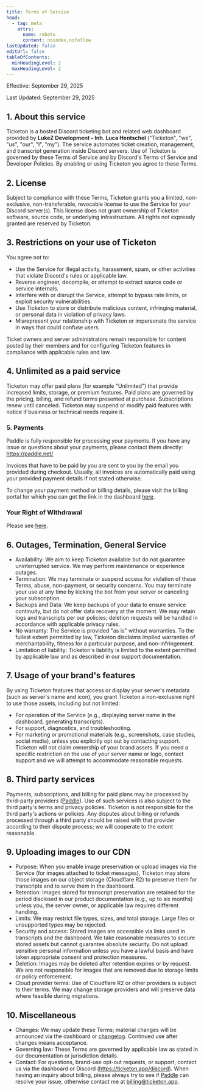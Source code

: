 ```yaml
---
title: Terms of Service
head:
  - tag: meta
    attrs:
      name: robots
      content: noindex,nofollow
lastUpdated: false
editUrl: false
tableOfContents:
  minHeadingLevel: 2
  maxHeadingLevel: 2
---
```


Effective: September 29, 2025

Last Updated: September 29, 2025


<LegalLinks exclude="terms" />

## 1. About this service

Ticketon is a hosted Discord ticketing bot and related web dashboard provided by **LukeZ Development - Inh. Luca Hentschel** ("Ticketon", "we", "us", "our", "I", "my").
The service automates ticket creation, management, and transcript generation inside Discord servers.
Use of Ticketon is governed by these Terms of Service and by Discord's Terms of Service and Developer Policies.
By enabling or using Ticketon you agree to these Terms.

## 2. License

Subject to compliance with these Terms, Ticketon grants you a limited, non-exclusive, non-transferable,
revocable license to use the Service for your Discord server(s). This license does not grant ownership of Ticketon
software, source code, or underlying infrastructure. All rights not expressly granted are reserved by Ticketon.

## 3. Restrictions on your use of Ticketon

You agree not to:

- Use the Service for illegal activity, harassment, spam, or other activities that violate Discord's rules or applicable law.
- Reverse engineer, decompile, or attempt to extract source code or service internals.
- Interfere with or disrupt the Service, attempt to bypass rate limits, or exploit security vulnerabilities.
- Use Ticketon to store or distribute malicious content, infringing material, or personal data in violation of privacy laws.
- Misrepresent your relationship with Ticketon or impersonate the service in ways that could confuse users.

Ticket owners and server administrators remain responsible for content posted by their members and for configuring Ticketon features in compliance with applicable rules and law.

## 4. Unlimited as a paid service

Ticketon may offer paid plans (for example "Unlimited") that provide increased limits, storage, or premium features.
Paid plans are governed by the pricing, billing, and refund terms presented at purchase. Subscriptions renew until canceled.
Ticketon may suspend or modify paid features with notice if business or technical needs require it.

### 5. Payments

Paddle is fully responsible for processing your payments.
If you have any issue or questions about your payments, please contact them directly: https://paddle.net/

Invoices that have to be paid by you are sent to you by the email you provided during checkout.
Usually, all invoices are automatically paid using your provided payment details if not stated otherwise.

To change your payment method or billing details, please visit the billing portal for which you can get the link in the dashboard [here](https://ticketon.app/dash/billing).

### Your Right of Withdrawal

Please see [here](/legal/right-of-withdrawal).

## 6. Outages, Termination, General Service

- Availability: We aim to keep Ticketon available but do not guarantee uninterrupted service. We may perform maintenance or experience outages.
- Termination: We may terminate or suspend access for violation of these Terms, abuse, non-payment, or security concerns.
  You may terminate your use at any time by kicking the bot from your server or canceling your subscription.
- Backups and Data: We keep backups of your data to ensure service continuity, but do not offer data recovery at the moment.
  We may retain logs and transcripts per our policies; deletion requests will be handled in accordance with applicable privacy rules.
- No warranty: The Service is provided "as is" without warranties. To the fullest extent permitted by law, Ticketon disclaims implied warranties of merchantability,
  fitness for a particular purpose, and non-infringement.
- Limitation of liability: Ticketon's liability is limited to the extent permitted by applicable law and as described in our support documentation.

## 7. Usage of your brand's features

By using Ticketon features that access or display your server's metadata (such as server's name and icon),
you grant Ticketon a non-exclusive right to use those assets, including but not limited:

- For operation of the Service (e.g., displaying server name in the dashboard, generating transcripts).
- For support, diagnostics, and troubleshooting.
- For marketing or promotional materials (e.g., screenshots, case studies, social media), unless you explicitly opt out by contacting support.
  Ticketon will not claim ownership of your brand assets. If you need a specific restriction on the use of your server name or logo, contact support and we will attempt to accommodate reasonable requests.

## 8. Third party services

Payments, subscriptions, and billing for paid plans may be processed by third-party providers ([Paddle](https://paddle.com)).
Use of such services is also subject to the third party's terms and privacy policies.
Ticketon is not responsible for the third party's actions or policies. Any disputes about billing or refunds processed through a third party should be raised with that provider according to their dispute process; we will cooperate to the extent reasonable.

## 9. Uploading images to our CDN

- Purpose: When you enable image preservation or upload images via the Service (for images attached to ticket messages), Ticketon may store those images on our object storage (Cloudflare R2) to preserve them for transcripts and to serve them in the dashboard.
- Retention: Images stored for transcript preservation are retained for the period disclosed in our product documentation (e.g., up to six months) unless you, the server owner, or applicable law requires different handling.
- Limits: We may restrict file types, sizes, and total storage. Large files or unsupported types may be rejected.
- Security and access: Stored images are accessible via links used in transcripts and the dashboard.
  We take reasonable measures to secure stored assets but cannot guarantee absolute security.
  Do not upload sensitive personal information unless you have a lawful basis and have taken appropriate consent and protection measures.
- Deletion: Images may be deleted after retention expires or by request. We are not responsible for images that are removed due to storage limits or policy enforcement.
- Cloud provider terms: Use of Cloudflare R2 or other providers is subject to their terms. We may change storage providers and will preserve data where feasible during migrations.

## 10. Miscellaneous

- Changes: We may update these Terms; material changes will be announced via the dashboard or [changelog](/changelogs/overview). Continued use after changes means acceptance.
- Governing law: These Terms are governed by applicable law as stated in our documentation or jurisdiction details.
- Contact: For questions, brand-use opt-out requests, or support, contact us via the dashboard or Discord (https://ticketon.app/discord).
  When having an inquiry about billing, please always try to see if [Paddle](https://paddle.net) can resolve your issue, otherwise contact me at billing@ticketon.app.
